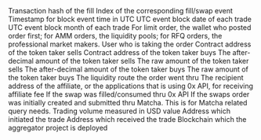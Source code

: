 <ParamField path="tx_hash">
Transaction hash of the fill
</ParamField>
<ParamField path="evt_index">
Index of the corresponding fill/swap event
</ParamField>
<ParamField path="contract_address">

</ParamField>
<ParamField path="block_time">
Timestamp for block event time in UTC
</ParamField>
<ParamField path="block_date">
UTC event block date of each trade
</ParamField>
<ParamField path="block_month">
UTC event block month of each trade
</ParamField>
<ParamField path="maker">
For limit order, the wallet who posted order first; for AMM orders, the liquidity pools; for RFQ orders, the professional market makers.
</ParamField>
<ParamField path="taker">
User who is taking the order
</ParamField>
<ParamField path="taker_token">
Contract address of the token taker sells
</ParamField>
<ParamField path="maker_token">
Contract address of the token taker buys
</ParamField>
<ParamField path="taker_token_amount">
The after-decimal amount of the token taker sells
</ParamField>
<ParamField path="taker_token_amount_raw">
The raw amount of the token taker sells
</ParamField>
<ParamField path="maker_token_amount">
The after-decimal amount of the token taker buys
</ParamField>
<ParamField path="maker_token_amount_raw">
The raw amount of the token taker buys
</ParamField>
<ParamField path="type">
The liquidity route the order went thru
</ParamField>
<ParamField path="affiliate_address">
The recipient address of the affiliate, or the applications that is using 0x API, for receiving affiliate fee
</ParamField>
<ParamField path="swap_flag">
If the swap was filled/consumed thru 0x API
</ParamField>
<ParamField path="matcha_limit_order_flag">
If the swaps order was initially created and submitted thru Matcha. This is for Matcha related query needs.
</ParamField>
<ParamField path="volume_usd">
Trading volume measured in USD value
</ParamField>
<ParamField path="tx_from">
Address which initiated the trade
</ParamField>
<ParamField path="tx_to">
Address which received the trade
</ParamField>
<ParamField path="blockchain">
Blockchain which the aggregator project is deployed
</ParamField>

